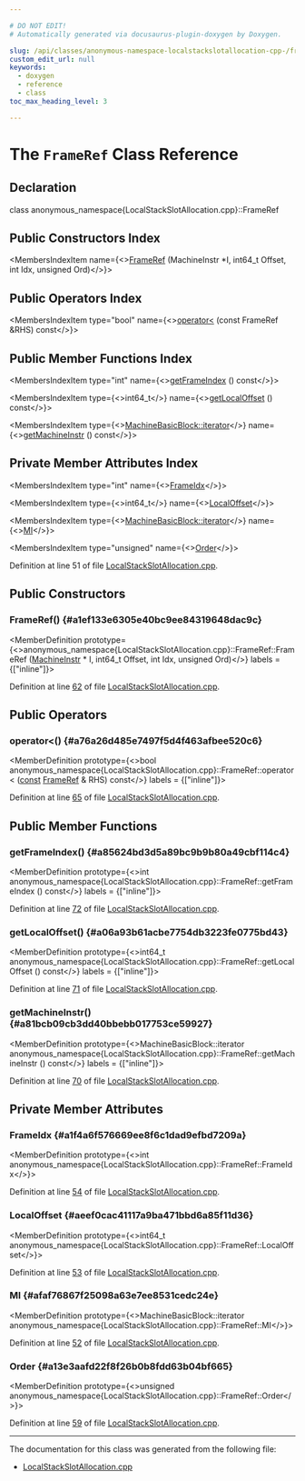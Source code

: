 ```yaml
---

# DO NOT EDIT!
# Automatically generated via docusaurus-plugin-doxygen by Doxygen.

slug: /api/classes/anonymous-namespace-localstackslotallocation-cpp-/frameref
custom_edit_url: null
keywords:
  - doxygen
  - reference
  - class
toc_max_heading_level: 3

---
```





# The `FrameRef` Class Reference

<DoxygenPage pluginConfig={pluginConfig}>



## Declaration

<CodeBlock>class anonymous_namespace{LocalStackSlotAllocation.cpp}::FrameRef</CodeBlock>

## Public Constructors Index

<MembersIndex>

<MembersIndexItem
  name={<><a href="#a1ef133e6305e40bc9ee84319648dac9c">FrameRef</a> (MachineInstr &#42;I, int64&#95;t Offset, int Idx, unsigned Ord)</>}>
</MembersIndexItem>

</MembersIndex>

## Public Operators Index

<MembersIndex>

<MembersIndexItem
  type="bool"
  name={<><a href="#a76a26d485e7497f5d4f463afbee520c6">operator&lt;</a> (const FrameRef &amp;RHS) const</>}>
</MembersIndexItem>

</MembersIndex>

## Public Member Functions Index

<MembersIndex>

<MembersIndexItem
  type="int"
  name={<><a href="#a85624bd3d5a89bc9b9b80a49cbf114c4">getFrameIndex</a> () const</>}>
</MembersIndexItem>

<MembersIndexItem
  type={<>int64&#95;t</>}
  name={<><a href="#a06a93b61acbe7754db3223fe0775bd43">getLocalOffset</a> () const</>}>
</MembersIndexItem>

<MembersIndexItem
  type={<><a href="/docs/api/classes/llvm/machinebasicblock/#ae34c996b58df9b9ce6695a0c8b70c533">MachineBasicBlock::iterator</a></>}
  name={<><a href="#a81bcb09cb3dd40bbebb017753ce59927">getMachineInstr</a> () const</>}>
</MembersIndexItem>

</MembersIndex>

## Private Member Attributes Index

<MembersIndex>

<MembersIndexItem
  type="int"
  name={<><a href="#a1f4a6f576669ee8f6c1dad9efbd7209a">FrameIdx</a></>}>
</MembersIndexItem>

<MembersIndexItem
  type={<>int64&#95;t</>}
  name={<><a href="#aeef0cac41117a9ba471bbd6a85f11d36">LocalOffset</a></>}>
</MembersIndexItem>

<MembersIndexItem
  type={<><a href="/docs/api/classes/llvm/machinebasicblock/#ae34c996b58df9b9ce6695a0c8b70c533">MachineBasicBlock::iterator</a></>}
  name={<><a href="#afaf76867f25098a63e7ee8531cedc24e">MI</a></>}>
</MembersIndexItem>

<MembersIndexItem
  type="unsigned"
  name={<><a href="#a13e3aafd22f8f26b0b8fdd63b04bf665">Order</a></>}>
</MembersIndexItem>

</MembersIndex>


Definition at line 51 of file <a href="/docs/api/files/lib/lib/codegen/localstackslotallocation-cpp">LocalStackSlotAllocation.cpp</a>.

<SectionDefinition>

## Public Constructors

### FrameRef() {#a1ef133e6305e40bc9ee84319648dac9c}

<MemberDefinition
  prototype={<>anonymous&#95;namespace&#123;LocalStackSlotAllocation.cpp&#125;::FrameRef::FrameRef (<a href="/docs/api/classes/llvm/machineinstr">MachineInstr</a> &#42; I, int64&#95;t Offset, int Idx, unsigned Ord)</>}
  labels = {["inline"]}>

Definition at line <a href="/docs/api/files/lib/lib/codegen/localstackslotallocation-cpp/#l00062">62</a> of file <a href="/docs/api/files/lib/lib/codegen/localstackslotallocation-cpp">LocalStackSlotAllocation.cpp</a>.
</MemberDefinition>

</SectionDefinition>

<SectionDefinition>

## Public Operators

### operator&lt;() {#a76a26d485e7497f5d4f463afbee520c6}

<MemberDefinition
  prototype={<>bool anonymous&#95;namespace&#123;LocalStackSlotAllocation.cpp&#125;::FrameRef::operator&lt; (<a href="/docs/api/files/lib/lib/target/lib/target/aarch64/aarch64promoteconstant-cpp/#a90f8350fecae261c25be85d38b451bff">const</a> <a href="/docs/api/classes/anonymous-namespace-localstackslotallocation-cpp-/frameref">FrameRef</a> &amp; RHS) const</>}
  labels = {["inline"]}>

Definition at line <a href="/docs/api/files/lib/lib/codegen/localstackslotallocation-cpp/#l00065">65</a> of file <a href="/docs/api/files/lib/lib/codegen/localstackslotallocation-cpp">LocalStackSlotAllocation.cpp</a>.
</MemberDefinition>

</SectionDefinition>

<SectionDefinition>

## Public Member Functions

### getFrameIndex() {#a85624bd3d5a89bc9b9b80a49cbf114c4}

<MemberDefinition
  prototype={<>int anonymous&#95;namespace&#123;LocalStackSlotAllocation.cpp&#125;::FrameRef::getFrameIndex () const</>}
  labels = {["inline"]}>

Definition at line <a href="/docs/api/files/lib/lib/codegen/localstackslotallocation-cpp/#l00072">72</a> of file <a href="/docs/api/files/lib/lib/codegen/localstackslotallocation-cpp">LocalStackSlotAllocation.cpp</a>.
</MemberDefinition>

### getLocalOffset() {#a06a93b61acbe7754db3223fe0775bd43}

<MemberDefinition
  prototype={<>int64&#95;t anonymous&#95;namespace&#123;LocalStackSlotAllocation.cpp&#125;::FrameRef::getLocalOffset () const</>}
  labels = {["inline"]}>

Definition at line <a href="/docs/api/files/lib/lib/codegen/localstackslotallocation-cpp/#l00071">71</a> of file <a href="/docs/api/files/lib/lib/codegen/localstackslotallocation-cpp">LocalStackSlotAllocation.cpp</a>.
</MemberDefinition>

### getMachineInstr() {#a81bcb09cb3dd40bbebb017753ce59927}

<MemberDefinition
  prototype={<>MachineBasicBlock::iterator anonymous&#95;namespace&#123;LocalStackSlotAllocation.cpp&#125;::FrameRef::getMachineInstr () const</>}
  labels = {["inline"]}>

Definition at line <a href="/docs/api/files/lib/lib/codegen/localstackslotallocation-cpp/#l00070">70</a> of file <a href="/docs/api/files/lib/lib/codegen/localstackslotallocation-cpp">LocalStackSlotAllocation.cpp</a>.
</MemberDefinition>

</SectionDefinition>

<SectionDefinition>

## Private Member Attributes

### FrameIdx {#a1f4a6f576669ee8f6c1dad9efbd7209a}

<MemberDefinition
  prototype={<>int anonymous&#95;namespace&#123;LocalStackSlotAllocation.cpp&#125;::FrameRef::FrameIdx</>}>

Definition at line <a href="/docs/api/files/lib/lib/codegen/localstackslotallocation-cpp/#l00054">54</a> of file <a href="/docs/api/files/lib/lib/codegen/localstackslotallocation-cpp">LocalStackSlotAllocation.cpp</a>.
</MemberDefinition>

### LocalOffset {#aeef0cac41117a9ba471bbd6a85f11d36}

<MemberDefinition
  prototype={<>int64&#95;t anonymous&#95;namespace&#123;LocalStackSlotAllocation.cpp&#125;::FrameRef::LocalOffset</>}>

Definition at line <a href="/docs/api/files/lib/lib/codegen/localstackslotallocation-cpp/#l00053">53</a> of file <a href="/docs/api/files/lib/lib/codegen/localstackslotallocation-cpp">LocalStackSlotAllocation.cpp</a>.
</MemberDefinition>

### MI {#afaf76867f25098a63e7ee8531cedc24e}

<MemberDefinition
  prototype={<>MachineBasicBlock::iterator anonymous&#95;namespace&#123;LocalStackSlotAllocation.cpp&#125;::FrameRef::MI</>}>

Definition at line <a href="/docs/api/files/lib/lib/codegen/localstackslotallocation-cpp/#l00052">52</a> of file <a href="/docs/api/files/lib/lib/codegen/localstackslotallocation-cpp">LocalStackSlotAllocation.cpp</a>.
</MemberDefinition>

### Order {#a13e3aafd22f8f26b0b8fdd63b04bf665}

<MemberDefinition
  prototype={<>unsigned anonymous&#95;namespace&#123;LocalStackSlotAllocation.cpp&#125;::FrameRef::Order</>}>

Definition at line <a href="/docs/api/files/lib/lib/codegen/localstackslotallocation-cpp/#l00059">59</a> of file <a href="/docs/api/files/lib/lib/codegen/localstackslotallocation-cpp">LocalStackSlotAllocation.cpp</a>.
</MemberDefinition>

</SectionDefinition>

<hr/>

The documentation for this class was generated from the following file:

<ul>
<li><a href="/docs/api/files/lib/lib/codegen/localstackslotallocation-cpp">LocalStackSlotAllocation.cpp</a></li>
</ul>

</DoxygenPage>
